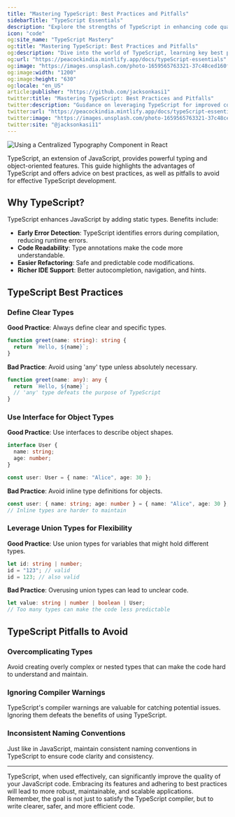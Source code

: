 ```yaml
---
title: "Mastering TypeScript: Best Practices and Pitfalls"
sidebarTitle: "TypeScript Essentials"
description: "Explore the strengths of TypeScript in enhancing code quality, along with guidelines for best practices and pitfalls to avoid."
icon: "code"
og:site_name: "TypeScript Mastery"
og:title: "Mastering TypeScript: Best Practices and Pitfalls"
og:description: "Dive into the world of TypeScript, learning key best practices and common pitfalls to achieve cleaner, more robust code."
og:url: "https://peacockindia.mintlify.app/docs/typeScript-essentials"
og:image: "https://images.unsplash.com/photo-1659565763321-37c48ced160f?q=80&w=3270&auto=format&fit=crop&ixlib=rb-4.0.3&ixid=M3wxMjA3fDB8MHxwaG90by1wYWdlfHx8fGVufDB8fHx8fA%3D%3D"
og:image:width: "1200"
og:image:height: "630"
og:locale: "en_US"
article:publisher: "https://github.com/jacksonkasi1"
twitter:title: "Mastering TypeScript: Best Practices and Pitfalls"
twitter:description: "Guidance on leveraging TypeScript for improved code quality and avoiding common errors."
twitter:url: "https://peacockindia.mintlify.app/docs/typeScript-essentials"
twitter:image: "https://images.unsplash.com/photo-1659565763321-37c48ced160f?q=80&w=3270&auto=format&fit=crop&ixlib=rb-4.0.3&ixid=M3wxMjA3fDB8MHxwaG90by1wYWdlfHx8fGVufDB8fHx8fA%3D%3D"
twitter:site: "@jacksonkasi11"
---
```


<Frame>
  <img
    style={{ borderRadius: "0.5rem" }}
    alt="Using a Centralized Typography Component in React"
    src="https://images.unsplash.com/photo-1659565763321-37c48ced160f?q=80&w=3270&auto=format&fit=crop&ixlib=rb-4.0.3&ixid=M3wxMjA3fDB8MHxwaG90by1wYWdlfHx8fGVufDB8fHx8fA%3D%3D"
  />
</Frame>

TypeScript, an extension of JavaScript, provides powerful typing and object-oriented features. This guide highlights the advantages of TypeScript and offers advice on best practices, as well as pitfalls to avoid for effective TypeScript development.

## Why TypeScript?

TypeScript enhances JavaScript by adding static types. Benefits include:

- **Early Error Detection**: TypeScript identifies errors during compilation, reducing runtime errors.
- **Code Readability**: Type annotations make the code more understandable.
- **Easier Refactoring**: Safe and predictable code modifications.
- **Richer IDE Support**: Better autocompletion, navigation, and hints.

## TypeScript Best Practices

### Define Clear Types

**Good Practice**: Always define clear and specific types.

```typescript
function greet(name: string): string {
  return `Hello, ${name}`;
}
```

**Bad Practice**: Avoid using 'any' type unless absolutely necessary.

```typescript
function greet(name: any): any {
  return `Hello, ${name}`;
  // 'any' type defeats the purpose of TypeScript
}
```

### Use Interface for Object Types

**Good Practice**: Use interfaces to describe object shapes.

```typescript
interface User {
  name: string;
  age: number;
}

const user: User = { name: "Alice", age: 30 };
```

**Bad Practice**: Avoid inline type definitions for objects.

```typescript
const user: { name: string; age: number } = { name: "Alice", age: 30 };
// Inline types are harder to maintain
```

### Leverage Union Types for Flexibility

**Good Practice**: Use union types for variables that might hold different types.

```typescript
let id: string | number;
id = "123"; // valid
id = 123; // also valid
```

**Bad Practice**: Overusing union types can lead to unclear code.

```typescript
let value: string | number | boolean | User;
// Too many types can make the code less predictable
```

## TypeScript Pitfalls to Avoid

### Overcomplicating Types

Avoid creating overly complex or nested types that can make the code hard to understand and maintain.

### Ignoring Compiler Warnings

TypeScript's compiler warnings are valuable for catching potential issues. Ignoring them defeats the benefits of using TypeScript.

### Inconsistent Naming Conventions

Just like in JavaScript, maintain consistent naming conventions in TypeScript to ensure code clarity and consistency.

---

TypeScript, when used effectively, can significantly improve the quality of your JavaScript code. Embracing its features and adhering to best practices will lead to more robust, maintainable, and scalable applications. Remember, the goal is not just to satisfy the TypeScript compiler, but to write clearer, safer, and more efficient code.

